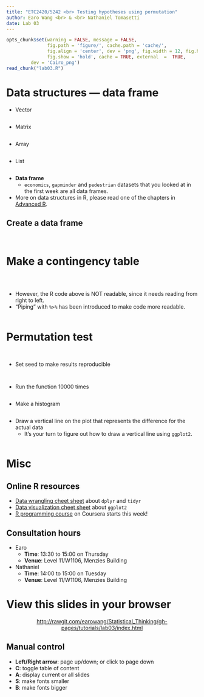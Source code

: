 ```yaml
---
title: "ETC2420/5242 <br> Testing hypotheses using permutation"
author: Earo Wang <br> & <br> Nathaniel Tomasetti 
date: Lab 03
---
```


```r
opts_chunk$set(warning = FALSE, message = FALSE, 
			   fig.path = 'figure/', cache.path = 'cache/', 
			   fig.align = 'center', dev = 'png', fig.width = 12, fig.height = 7, 
			   fig.show = 'hold', cache = TRUE, external  =  TRUE,
         dev = 'Cairo_png')
read_chunk("lab03.R")
```

# Data structures --- data frame

* Vector
```r
```
* Matrix
```r
```
* Array
```r
```
* List
```r
```
* **Data frame**
    + `economics`, `gapminder` and `pedestrian` datasets that you looked at in the
      first week are all data frames.
* More on data structures in R, please read one of the chapters in [Advanced R](http://adv-r.had.co.nz/Data-structures.html).

## Create a data frame

```r
```

```r
```

# Make a contingency table

```r
```

<center>
```r
```
</center>

```r
```

* However, the R code above is NOT readable, since it needs reading from right to left.
* "Piping" with `%>%` has been introduced to make code more readable.

```r
```

# Permutation test

```r
```

```r
```

* Set seed to make results reproducible

```r
```

```r
```

* Run the function 10000 times

```r
```

* Make a histogram

```r
```

* Draw a vertical line on the plot that represents the difference for the actual data
    + It's your turn to figure out how to draw a vertical line using `ggplot2`.

```r
```

# Misc

## Online R resources

* [Data wrangling cheet sheet](https://www.rstudio.com/wp-content/uploads/2015/02/data-wrangling-cheatsheet.pdf)
  about `dplyr` and `tidyr`
* [Data visualization cheet sheet](https://www.rstudio.com/wp-content/uploads/2015/03/ggplot2-cheatsheet.pdf)
  about `ggplot2`
* [R programming course](https://www.coursera.org/learn/r-programming) on Coursera starts this week!

## Consultation hours

* Earo
    * **Time**: 13:30 to 15:00 on Thursday
    * **Venue**: Level 11/W1106, Menzies Building
* Nathaniel
    * **Time**: 14:00 to 15:00 on Tuesday
    * **Venue**: Level 11/W1106, Menzies Building

# View this slides in your browser

<center>
<http://rawgit.com/earowang/Statistical_Thinking/gh-pages/tutorials/lab03/index.html>
</center>

## Manual control
* **Left/Right arrow**: page up/down; or click to page down
* **C**: toggle table of content
* **A**: display current or all slides
* **S**: make fonts smaller
* **B**: make fonts bigger

<meta name="copyright" content="LICENSE: CC BY-NC 3.0 US" />
